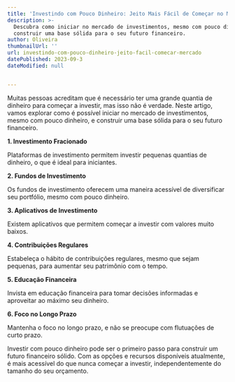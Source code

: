 ```yaml
---
title: 'Investindo com Pouco Dinheiro: Jeito Mais Fácil de Começar no Mercado'
description: >-
  Descubra como iniciar no mercado de investimentos, mesmo com pouco dinheiro, e
  construir uma base sólida para o seu futuro financeiro.
author: Oliveira
thumbnailUrl: ''
url: investindo-com-pouco-dinheiro-jeito-facil-comecar-mercado
datePublished: 2023-09-3
dateModified: null


---
```


Muitas pessoas acreditam que é necessário ter uma grande quantia de dinheiro para começar a investir, mas isso não é verdade. Neste artigo, vamos explorar como é possível iniciar no mercado de investimentos, mesmo com pouco dinheiro, e construir uma base sólida para o seu futuro financeiro.

**1. Investimento Fracionado**

Plataformas de investimento permitem investir pequenas quantias de dinheiro, o que é ideal para iniciantes.

**2. Fundos de Investimento**

Os fundos de investimento oferecem uma maneira acessível de diversificar seu portfólio, mesmo com pouco dinheiro.

**3. Aplicativos de Investimento**

Existem aplicativos que permitem começar a investir com valores muito baixos.

**4. Contribuições Regulares**

Estabeleça o hábito de contribuições regulares, mesmo que sejam pequenas, para aumentar seu patrimônio com o tempo.

**5. Educação Financeira**

Invista em educação financeira para tomar decisões informadas e aproveitar ao máximo seu dinheiro.

**6. Foco no Longo Prazo**

Mantenha o foco no longo prazo, e não se preocupe com flutuações de curto prazo.

Investir com pouco dinheiro pode ser o primeiro passo para construir um futuro financeiro sólido. Com as opções e recursos disponíveis atualmente, é mais acessível do que nunca começar a investir, independentemente do tamanho do seu orçamento.

